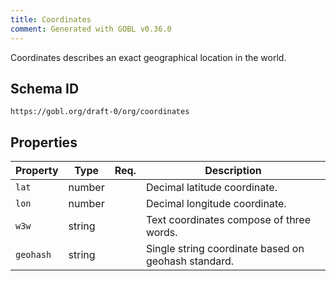 ```yaml
---
title: Coordinates
comment: Generated with GOBL v0.36.0
---
```


Coordinates describes an exact geographical location in the world.

## Schema ID

`https://gobl.org/draft-0/org/coordinates`

## Properties

| Property  | Type   | Req. | Description                                         |
|-----------|--------|------|-----------------------------------------------------|
| `lat`     | number |      | Decimal latitude coordinate.                        |
| `lon`     | number |      | Decimal longitude coordinate.                       |
| `w3w`     | string |      | Text coordinates compose of three words.            |
| `geohash` | string |      | Single string coordinate based on geohash standard. |

